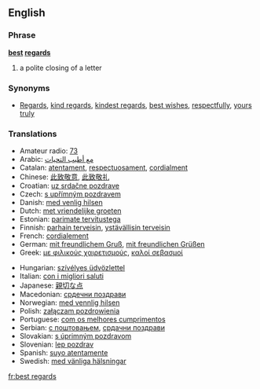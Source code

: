 ==English==

===Phrase===
'''[[best]] [[regards]]'''
# a polite closing of a letter

===Synonyms===
*[[Regards]], [[kind regards]], [[kindest regards]], [[best wishes]], [[respectfully]], [[yours truly]]

===Translations===

{{top}}
*Amateur radio: [[73]]
*Arabic: [[مع أطيب التحيات]]
*Catalan: [[atentament]], [[respectuosament]], [[cordialment]]
*Chinese: [[此致敬意]], [[此致敬礼]]
*Croatian: [[uz srdačne pozdrave]]
*Czech: [[s upřímným pozdravem]]
*Danish: [[med venlig hilsen]]
*Dutch: [[met vriendelijke groeten]]
*Estonian: [[parimate tervitustega]]
*Finnish: [[parhain terveisin]], [[ystävällisin terveisin]]
*French: [[cordialement]]
*German: [[mit freundlichem Gruß]], [[mit freundlichen Grüßen]]
*Greek: [[με φιλικούς χαιρετισμούς]], [[καλοί σεβασμοί]]
{{mid}}
*Hungarian: [[szívélyes üdvözlettel]]
*Italian: [[con i migliori saluti]]
*Japanese: [[親切な点]]
*Macedonian: [[срдечни поздрави]]
*Norwegian: [[med vennlig hilsen]]
*Polish: [[załączam pozdrowienia]]
*Portuguese: [[com os melhores cumprimentos]]
*Serbian: [[с поштовањем]], [[срдачни поздрави]]
*Slovakian: [[s úprimným pozdravom]]
*Slovenian: [[lep pozdrav]]
*Spanish: [[suyo atentamente]]
*Swedish: [[med vänliga hälsningar]]
{{bottom}}

[[fr:best regards]]